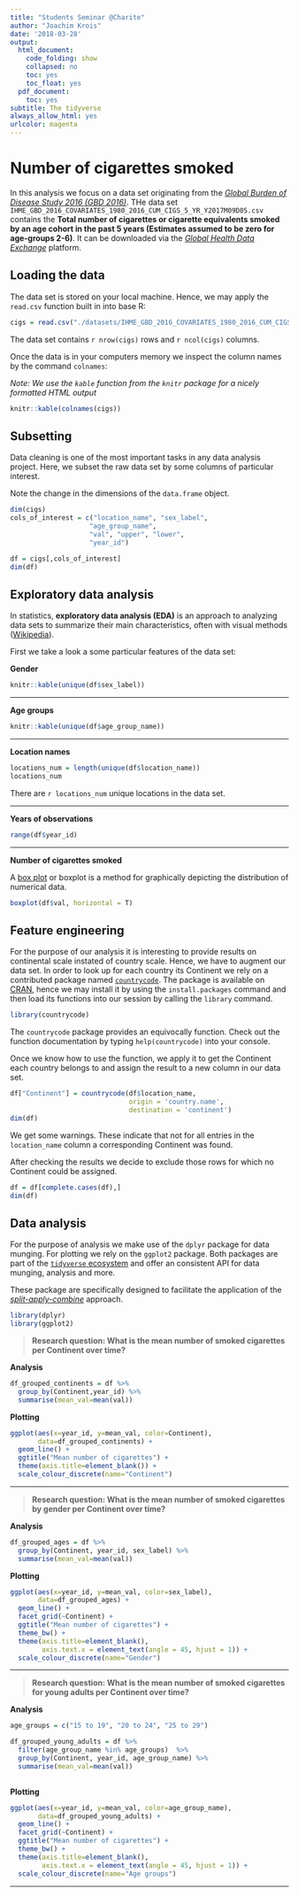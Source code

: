 ```yaml
---
title: "Students Seminar @Charite"
author: "Joachim Krois"
date: '2018-03-28'
output:
  html_document:
    code_folding: show
    collapsed: no
    toc: yes
    toc_float: yes
  pdf_document:
    toc: yes
subtitle: The tidyverse
always_allow_html: yes
urlcolor: magenta
---
```


# Number of cigarettes smoked 

In this analysis we focus on a data set originating from the [_Global Burden of Disease Study 2016 (GBD 2016)_](http://www.healthdata.org/gbd). THe data set `IHME_GBD_2016_COVARIATES_1980_2016_CUM_CIGS_5_YR_Y2017M09D05.csv` contains the __Total number of cigarettes or cigarette equivalents smoked by an age cohort in the past 5 years (Estimates assumed to be zero for age-groups 2-6)__. It can be downloaded via the [_Global Health Data Exchange_](http://ghdx.healthdata.org/gbd-2016) platform.


## Loading the data

The data set is stored on your local machine. Hence, we may apply the `read.csv` function built in into base R:

```r
cigs = read.csv("./datasets/IHME_GBD_2016_COVARIATES_1980_2016_CUM_CIGS_5_YR_Y2017M09D05.csv")
```

The data set contains `r nrow(cigs)` rows and `r ncol(cigs)` columns.

Once the data is in your computers memory we inspect the column names by the command `colnames`:

_Note: We use the `kable` function from the `knitr` package for a nicely formatted HTML output_

```r
knitr::kable(colnames(cigs))
```


## Subsetting

Data cleaning is one of the most important tasks in any data analysis project. Here, we subset the raw data set by some columns of particular interest.

Note the change in the dimensions of the `data.frame`  object.


```r
dim(cigs)
cols_of_interest = c("location_name", "sex_label", 
                    "age_group_name",  
                    "val", "upper", "lower",
                    "year_id")

df = cigs[,cols_of_interest]
dim(df)

```


## Exploratory data analysis

In statistics, **exploratory data analysis (EDA)** is an approach to analyzing data sets to summarize their main characteristics, often with visual methods ([Wikipedia](https://en.wikipedia.org/wiki/Exploratory_data_analysis)).

First we take a look a some particular features of the data set:


**Gender**

```r
knitr::kable(unique(df$sex_label))
```

***

**Age groups**

```r
knitr::kable(unique(df$age_group_name))
```

***

**Location names**


```r
locations_num = length(unique(df$location_name))
locations_num
```

There are `r locations_num` unique locations in the data set.

***

**Years of observations**

```r
range(df$year_id)
```


***

**Number of cigarettes smoked**

A [box plot](https://en.wikipedia.org/wiki/Box_plot) or boxplot is a method for graphically depicting the distribution of numerical data. 


```r
boxplot(df$val, horizontal = T)
```


## Feature engineering

For the purpose of our analysis it is interesting to provide results on continental scale instated of country scale. Hence, we have to augment our data set. In order to look up for each country its Continent we rely on a contributed package named [`countrycode`](https://cran.r-project.org/web/packages/countrycode/index.html). The package is available on [CRAN](https://cran.r-project.org/), hence we may install it by using the `install.packages` command and then load its functions into our session by calling the `library` command.


```r
library(countrycode)
```

The `countrycode` package provides an equivocally function. Check out the function documentation by typing `help(countrycode)` into your console.

Once we know how to use the function, we apply it to get the Continent each country belongs to and assign the result to a new column in our data set.

```r
df["Continent"] = countrycode(df$location_name, 
                              origin = 'country.name', 
                              destination = 'continent')
dim(df)
```

We get some warnings. These indicate that not for all entries in the `location_name` column a corresponding Continent was found.

After checking the results we decide to exclude those rows for which no Continent could be assigned. 

```r
df = df[complete.cases(df),]
dim(df)
```


## Data analysis

For the purpose of analysis we make use of the `dplyr` package for data munging. For plotting we rely on the `ggplot2` package. Both packages are part of the [`tidyverse` ecosystem](https://www.tidyverse.org/) and offer an consistent API for data munging, analysis and more.

These package are specifically designed to facilitate the application of the [_split-apply-combine_](https://www.jstatsoft.org/article/view/v040i01) approach. 

```r
library(dplyr)
library(ggplot2)
```


> **Research question: What is the mean number of smoked cigarettes per Continent over time?**

**Analysis**

```r
df_grouped_continents = df %>%
  group_by(Continent,year_id) %>% 
  summarise(mean_val=mean(val))
```


**Plotting**
```r
ggplot(aes(x=year_id, y=mean_val, color=Continent),
       data=df_grouped_continents) + 
  geom_line() + 
  ggtitle("Mean number of cigarettes") +
  theme(axis.title=element_blank()) +
  scale_colour_discrete(name="Continent")
```


***

> **Research question: What is the mean number of smoked cigarettes by gender per Continent over time?**

**Analysis**

```r
df_grouped_ages = df %>%
  group_by(Continent, year_id, sex_label) %>% 
  summarise(mean_val=mean(val))
```


**Plotting**

```r
ggplot(aes(x=year_id, y=mean_val, color=sex_label),
       data=df_grouped_ages) + 
  geom_line() + 
  facet_grid(~Continent) + 
  ggtitle("Mean number of cigarettes") +
  theme_bw() +
  theme(axis.title=element_blank(),
        axis.text.x = element_text(angle = 45, hjust = 1)) +
  scale_colour_discrete(name="Gender")
```


***

> **Research question: What is the mean number of smoked cigarettes for young adults per Continent over time?**

**Analysis**

```r
age_groups = c("15 to 19", "20 to 24", "25 to 29")

df_grouped_young_adults = df %>% 
  filter(age_group_name %in% age_groups)  %>%
  group_by(Continent, year_id, age_group_name) %>% 
  summarise(mean_val=mean(val)) 
  
```


**Plotting**

```r
ggplot(aes(x=year_id, y=mean_val, color=age_group_name),
       data=df_grouped_young_adults) + 
  geom_line() + 
  facet_grid(~Continent) + 
  ggtitle("Mean number of cigarettes") +
  theme_bw() +
  theme(axis.title=element_blank(),
        axis.text.x = element_text(angle = 45, hjust = 1)) +
  scale_colour_discrete(name="Age groups")
```


***






